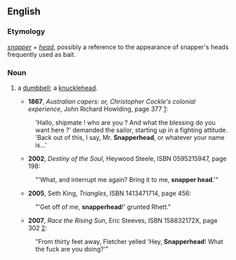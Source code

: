 ==English==
===Etymology===
''[[snapper]]'' + ''[[head]]'', possibly a reference to the appearance of snapper's heads frequently used as bait.

===Noun===
{{en-noun}}

# {{slang}} a [[dumbbell]]; a [[knucklehead]].
#*'''1867''', ''Australian capers: or, Christopher Cockle's colonial experience'', John Richard Howlding, page 377 [http://books.google.com/books?id=CMsBAAAAQAAJ]:
#:'Hallo, shipmate ! who are you ? And what the blessing do you want here ?' demanded the sailor, starting up in a fighting attitude.  'Back out of this, I say, Mr. '''Snapperhead''', or whatever your name is...'
#*'''2002''', ''Destiny of the Soul'', Heywood Steele, ISBN 0595215947, page 198:
#:"'What, and interrupt me again?  Bring it to me, '''snapper head'''.'"
#*'''2005''', Seth King, ''Triangles'', ISBN 1413471714, page 456:
#:"'Get off of me, '''snapperhead'''!' grunted Rhett."
#*'''2007''', ''Race the Rising Sun'', Eric Steeves, ISBN 158832172X, page 302 [http://books.google.com/books?id=qGDX7wnPaZAC]:
#:"From thirty feet away, Fletcher yelled 'Hey, '''Snapperhead'''!  What the fuck are you doing?'"